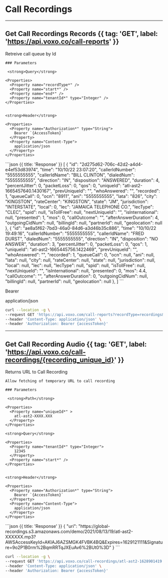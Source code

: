 
# Call Recordings

---

## Get Call Recordings Records {{ tag: 'GET', label: 'https://api.voxo.co/call-reports' }}

<Row>
  <Col>
    Retreive call queue by Id 

    ### Parameters

     <strong>Query</strong>

    <Properties>
      <Property name="recordType*" />
      <Property name="start*" />
      <Property name="end*" />
      <Property name="tenantId*" type="Integer" />
    </Properties>


    <strong>Header</strong>

    <Properties>
      <Property name="Authorization*" type="String">
        Bearer `{AccessToken}`
      </Property>
      <Property name="Content-Type">
        application/json
      </Property>
    </Properties>

  </Col>
  <Col sticky>
    ```json {{ title: 'Response' }}
        [
            {
                "id": "2d275d62-706c-42d2-a4d4-e4ef53d83974",
                "time": "10/10/22 23:07:20",
                "callerIdNumber": "5555555555",
                "callerIdName": "BILL CLINTON",
                "dialedNum": "5555555555",
                "direction": "IN",
                "disposition": "ANSWERED",
                "duration": 4,
                "percentJitter": 0,
                "packetLoss": 0,
                "qos": 0,
                "uniqueId": "atl-ast2-1665457640.1430167",
                "prevUniqueId": "",
                "whoAnswered": "",
                "recorded": 1,
                "queueCall": 0,
                "ocn": "8911",
                "ani": "5555555555",
                "lata": "826",
                "city": "KINGSTON",
                "rateCenter": "KINGSTON",
                "state": "JM",
                "jurisdiction": "INTERSTATE",
                "local": 0,
                "lec": "JAMAICA TELEPHONE CO.",
                "lecType": "CLEC",
                "spid": null,
                "isTollFree": null,
                "nextUniqueId": "",
                "isInternational": null,
                "presented": 1,
                "mos": 0,
                "callOutcome": "",
                "afterAnswerDuration": 4,
                "outgoingCidNum": null,
                "billingId": null,
                "partnerId": null,
                "geolocation": null
            },
            {
                "id": "ae8a5f62-7bd3-46a0-84d6-a3d46b35c886",
                "time": "10/10/22 19:49:16",
                "callerIdNumber": "5555555555",
                "callerIdName": "FRED DURST",
                "dialedNum": "5555555555",
                "direction": "IN",
                "disposition": "NO ANSWER",
                "duration": 3,
                "percentJitter": 0,
                "packetLoss": 0,
                "qos": 1,
                "uniqueId": "atl-ast2-1665445756.1422469",
                "prevUniqueId": "",
                "whoAnswered": "",
                "recorded": 1,
                "queueCall": 0,
                "ocn": null,
                "ani": null,
                "lata": null,
                "city": null,
                "rateCenter": null,
                "state": null,
                "jurisdiction": null,
                "local": null,
                "lec": null,
                "lecType": null,
                "spid": null,
                "isTollFree": null,
                "nextUniqueId": "",
                "isInternational": null,
                "presented": 0,
                "mos": 4.4,
                "callOutcome": "",
                "afterAnswerDuration": 0,
                "outgoingCidNum": null,
                "billingId": null,
                "partnerId": null,
                "geolocation": null
            },
        ]
    ```
  </Col>
</Row>

Bearer

application/json


```bash {{ title: 'cURL' }}
curl --location -g \
--request GET 'https://api.voxo.com/call-reports?recordType=recordings&start=2021-08-13 00:00:00&end=2021-08-14 00:00:00&tenantId=37' \
--header 'Content-Type: application/json' \
--header 'Authorization: Bearer {accessToken}'
```

---

## Get Call Recording Audio {{ tag: 'GET', label: 'https://api.voxo.co/call-recordings/{recording_unique_id}' }}

<Row>
  <Col>
    Returns URL to Call Recording

    Allow fetching of temporary URL to call recording

    ### Parameters

     <strong>Path</strong>

    <Properties>
      <Property name="uniqueId*" >
        atl-ast2-XXXX.XXX
      </Property>
    </Properties>

    <strong>Query</strong>

    <Properties>
      <Property name="tenantId*" type="Integer">
        12345
      </Property>
      <Property name="start*" />
    </Properties>


    <strong>Header</strong>

    <Properties>
      <Property name="Authorization*" type="String">
        Bearer `{AccessToken}`
      </Property>
      <Property name="Content-Type">
        application/json
      </Property>
    </Properties>

  </Col>
  <Col sticky>
    ```json {{ title: 'Response' }}
        {
        "uri": "https://global-recordings.s3.amazonaws.com/demo/2021/08/13/19/atl-ast2-XXXXXX.mp3?AWSAccessKeyId=AKIAJ6AZSMGK4FVBK4BQ&Expires=1629121111&Signature=9o2P1B0rm%2BqmRRTqJXEuAv6%2BUt0%3D"
        }
    ```
  </Col>
</Row>


```bash {{ title: 'cURL' }}
curl --location -g \
--request GET 'https://api.voxo.co/call-recordings/atl-ast2-1628901419.8373?tenantId=14234545341&start=2021-08-13%2019:36:59' \
--header 'Content-Type: application/json' \
--header 'Authorization: Bearer {accessToken}'
```